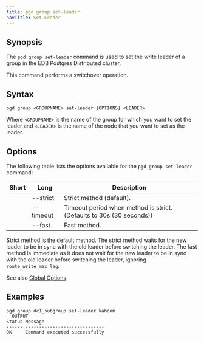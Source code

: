```yaml
---
title: pgd group set-leader
navTitle: Set Leader
---
```


## Synopsis

The `pgd group set-leader` command is used to set the write leader of a group in the EDB Postgres Distributed cluster. 

This command performs a switchover operation.

## Syntax

```
pgd group <GROUPNAME> set-leader [OPTIONS] <LEADER>
```

Where `<GROUPNAME>` is the name of the group for which you want to set the leader and `<LEADER>` is the name of the node that you want to set as the leader.

## Options

The following table lists the options available for the `pgd group set-leader` command:

| Short | Long      | Description                           |
|-------|-----------|---------------------------------------|
|       | --strict  | Strict method (default).              |
|       | --timeout | Timeout period when method is strict. (Defaults to 30s (30 seconds)) |
|       | --fast    | Fast method.                          |

Strict method is the default method. The strict method waits for the new leader to be in sync with the old leader before switching the leader. The fast method is immediate as it does not wait for the new leader to be in sync with the old leader before switching the leader, ignoring `route_write_max_lag`.

See also [Global Options](/pgd/latest/cli/command_ref/#global-options).

## Examples

```shell
pgd group dc1_subgroup set-leader kaboom
__OUTPUT__
Status Message
------ -----------------------------
OK     Command executed successfully
```